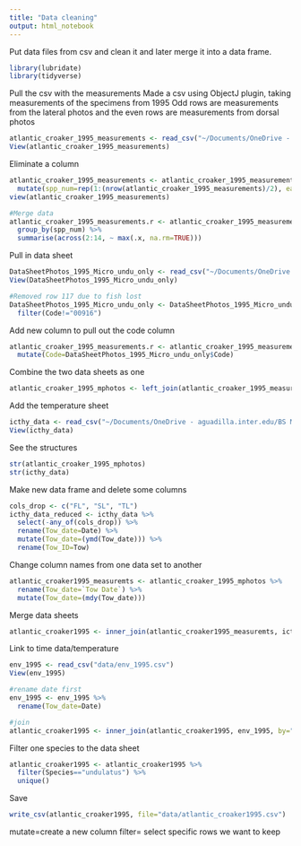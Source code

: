 ```yaml
---
title: "Data cleaning"
output: html_notebook
---
```


Put data files from csv and clean it and later merge it into a data frame.
```r
library(lubridate)
library(tidyverse)
```

Pull the csv with the measurements
Made a csv using ObjectJ plugin, taking measurements of the specimens from 1995
Odd rows are measurements from the lateral photos and the even rows are measurements from dorsal photos
```r
atlantic_croaker_1995_measurements <- read_csv("~/Documents/OneDrive - aguadilla.inter.edu/BS Microbiology Inter/Internship and opportunities/RISE Internship/2022-croakerlarvae-rise/data/atlantic_croaker_1995_measurements.csv")
View(atlantic_croaker_1995_measurements)
```

Eliminate a column
```r
atlantic_croaker_1995_measurements <- atlantic_croaker_1995_measurements %>% 
  mutate(spp_num=rep(1:(nrow(atlantic_croaker_1995_measurements)/2), each=2))
view(atlantic_croaker_1995_measurements)

#Merge data
atlantic_croaker_1995_measurements.r <- atlantic_croaker_1995_measurements %>% 
  group_by(spp_num) %>% 
  summarise(across(2:14, ~ max(.x, na.rm=TRUE)))
```

Pull in data sheet 
```r
DataSheetPhotos_1995_Micro_undu_only <- read_csv("~/Documents/OneDrive - aguadilla.inter.edu/BS Microbiology Inter/Internship and opportunities/RISE Internship/2022-croakerlarvae-rise/data/DataSheetPhotos_1995_Micro_undu_only.csv")
View(DataSheetPhotos_1995_Micro_undu_only)

#Removed row 117 due to fish lost 
DataSheetPhotos_1995_Micro_undu_only <- DataSheetPhotos_1995_Micro_undu_only %>% 
  filter(Code!="00916")
```

Add new column to pull out the code column 
```r
atlantic_croaker_1995_measurements.r <- atlantic_croaker_1995_measurements.r %>% 
  mutate(Code=DataSheetPhotos_1995_Micro_undu_only$Code)
```

Combine the two data sheets as one
```r
atlantic_croaker_1995_mphotos <- left_join(atlantic_croaker_1995_measurements.r, DataSheetPhotos_1995_Micro_undu_only, by= "Code")
```

Add the temperature sheet
```r
icthy_data <- read_csv("~/Documents/OneDrive - aguadilla.inter.edu/BS Microbiology Inter/Internship and opportunities/RISE Internship/2022-croakerlarvae-rise/data/icthy_data.csv")
View(icthy_data)
```

See the structures
```r
str(atlantic_croaker_1995_mphotos)
str(icthy_data)
```

Make new data frame and delete some columns
```r
cols_drop <- c("FL", "SL", "TL")
icthy_data_reduced <- icthy_data %>% 
  select(-any_of(cols_drop)) %>% 
  rename(Tow_date=Date) %>% 
  mutate(Tow_date=(ymd(Tow_date))) %>% 
  rename(Tow_ID=Tow)
```

Change column names from one data set to another
```r
atlantic_croaker1995_measuremts <- atlantic_croaker_1995_mphotos %>% 
  rename(Tow_date=`Tow Date`) %>% 
  mutate(Tow_date=(mdy(Tow_date)))
```

Merge data sheets
```r
atlantic_croaker1995 <- inner_join(atlantic_croaker1995_measuremts, icthy_data_reduced, by=c("Tow_date", "Tow_ID"))
```

Link to time data/temperature
```r
env_1995 <- read_csv("data/env_1995.csv")
View(env_1995)

#rename date first 
env_1995 <- env_1995 %>% 
  rename(Tow_date=Date)

#join 
atlantic_croaker1995 <- inner_join(atlantic_croaker1995, env_1995, by="Tow_date")
```

Filter one species to the data sheet
```r
atlantic_croaker1995 <- atlantic_croaker1995 %>% 
  filter(Species=="undulatus") %>%
  unique()
```

Save
```r
write_csv(atlantic_croaker1995, file="data/atlantic_croaker1995.csv")
```

mutate=create a new column
filter= select specific rows we want to keep